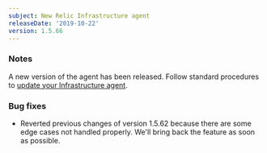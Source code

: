 ```yaml
---
subject: New Relic Infrastructure agent
releaseDate: '2019-10-22'
version: 1.5.66
---
```


### Notes

A new version of the agent has been released. Follow standard procedures to [update your Infrastructure agent](/docs/infrastructure/new-relic-infrastructure/installation/update-infrastructure-agent).

### Bug fixes

* Reverted previous changes of version 1.5.62 because there are some edge cases not handled properly. We'll bring back the feature as soon as possible.
